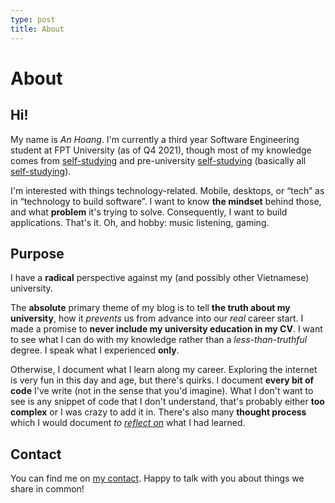 ```yaml
---
type: post
title: About
---
```


# About

## Hi!

My name is _An Hoang_. I'm currently a third year Software Engineering student
at FPT University (as of Q4 2021), though most of my knowledge comes from
[self-studying][1] and pre-university [self-studying][1] (basically all
[self-studying][1]).

I'm interested with things technology-related. Mobile, desktops, or “tech” as in
“technology to build software”. I want to know **the mindset** behind those, and
what **problem** it's trying to solve. Consequently, I want to build
applications. That's it. Oh, and hobby: music listening, gaming.

## Purpose

I have a **radical** perspective against my (and possibly other Vietnamese)
university.

The **absolute** primary theme of my blog is to tell **the truth about my
university**, how it _prevents_ us from advance into our _real_ career start. I
made a promise to **never include my university education in my CV**. I want to
see what I can do with my knowledge rather than a _less-than-truthful_ degree. I
speak what I experienced **only**.

Otherwise, I document what I learn along my career. Exploring the internet is
very fun in this day and age, but there's quirks. I document **every bit of
code** I've write (not in the sense that you'd imagine). What I don't want to
see is any snippet of code that I don't understand, that's probably either **too
complex** or I was crazy to add it in. There's also many **thought process**
which I would document _to [reflect on][2]_ what I had learned.

## Contact

You can find me on [my contact](/contact). Happy to talk with you about things
we share in common!

[1]: https://hxann.com/the-art-of-self-studying
[2]: https://hxann.com/the-desire-of-documenting-anything

